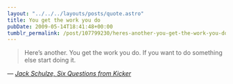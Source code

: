 ```yaml
---
layout: "../../../layouts/posts/quote.astro"
title: You get the work you do
pubDate: 2009-05-14T18:41:48+00:00
tumblr_permalink: /post/107799230/heres-another-you-get-the-work-you-do-if-you
---
```


> Here’s another. You get the work you do. If you want to do something else start doing it.

— <cite>[Jack Schulze, _Six Questions from Kicker_](http://www.kickerstudio.com/blog/2009/05/six-questions-from-kicker-jack-schulze/)</cite>
